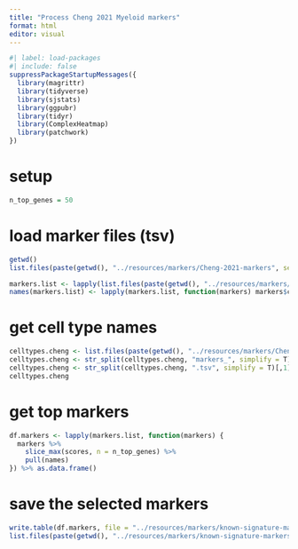 ```yaml
---
title: "Process Cheng 2021 Myeloid markers"
format: html
editor: visual
---
```


```r
#| label: load-packages
#| include: false
suppressPackageStartupMessages({
  library(magrittr)
  library(tidyverse)
  library(sjstats)
  library(ggpubr)
  library(tidyr)
  library(ComplexHeatmap)
  library(patchwork)
})
```

# setup
```r
n_top_genes = 50
```

# load marker files (tsv)
```r
getwd()
list.files(paste(getwd(), "../resources/markers/Cheng-2021-markers", sep = "/"))

markers.list <- lapply(list.files(paste(getwd(), "../resources/markers/Cheng-2021-markers", sep = "/"), full.names = T), read_tsv)
names(markers.list) <- lapply(markers.list, function(markers) markers$cluster[1])
```

# get cell type names
```r
celltypes.cheng <- list.files(paste(getwd(), "../resources/markers/Cheng-2021-markers", sep = "/"))
celltypes.cheng <- str_split(celltypes.cheng, "markers_", simplify = T)[,2]
celltypes.cheng <- str_split(celltypes.cheng, ".tsv", simplify = T)[,1]
celltypes.cheng
```




# get top markers
```r
df.markers <- lapply(markers.list, function(markers) {
  markers %>%
    slice_max(scores, n = n_top_genes) %>%
    pull(names)
}) %>% as.data.frame()
```

# save the selected markers
```r
write.table(df.markers, file = "../resources/markers/known-signature-markers/DC/Cheng_myeloid_marker_list.csv", sep = ",", row.names = F)
list.files(paste(getwd(), "../resources/markers/known-signature-markers/DC/", sep = "/"))
```









